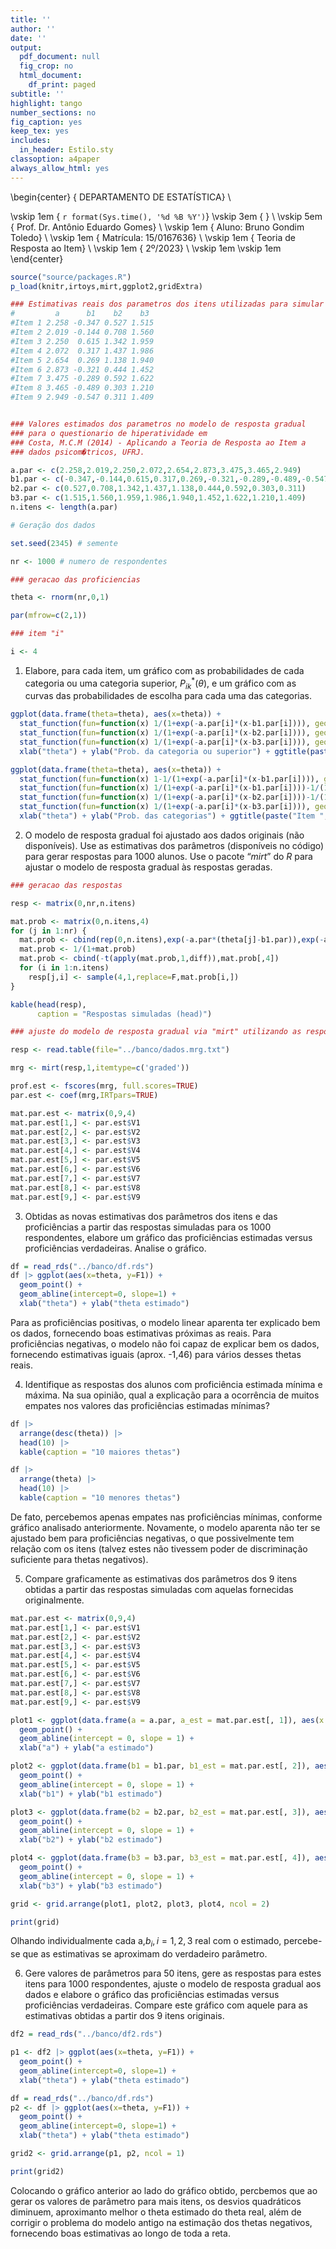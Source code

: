```yaml
---
title: ''
author: ''
date: ''
output:
  pdf_document: null
  fig_crop: no
  html_document:
    df_print: paged
subtitle: ''
highlight: tango
number_sections: no
fig_caption: yes
keep_tex: yes
includes:
  in_header: Estilo.sty
classoption: a4paper
always_allow_html: yes
---
```

  
  
\begin{center}
{\Large
  DEPARTAMENTO DE ESTATÍSTICA} \\
\vspace{0.5cm}
\begin{figure}[!t]
\centering
\includegraphics[width=9cm, keepaspectratio]{logo-UnB.eps}
\end{figure}
\vskip 1em
{\large
  `r format(Sys.time(), '%d %B %Y')`}
\vskip 3em
{\LARGE
  \textbf{Lista 5}} \\
\vskip 5em
{\Large
  Prof. Dr. Antônio Eduardo Gomes} \\
\vskip 1em
{\Large
  Aluno: Bruno Gondim Toledo} \\
\vskip 1em
{\Large
  Matrícula: 15/0167636} \\
\vskip 1em
{\Large
  Teoria de Resposta ao Item} \\
\vskip 1em
{\Large
  2º/2023} \\
\vskip 1em
\vskip 1em
\end{center}

\newpage

```r

source("source/packages.R")
p_load(knitr,irtoys,mirt,ggplot2,gridExtra)

### Estimativas reais dos parametros dos itens utilizadas para simular os dados
#         a      b1    b2    b3
#Item 1 2.258 -0.347 0.527 1.515
#Item 2 2.019 -0.144 0.708 1.560
#Item 3 2.250  0.615 1.342 1.959
#Item 4 2.072  0.317 1.437 1.986
#Item 5 2.654  0.269 1.138 1.940
#Item 6 2.873 -0.321 0.444 1.452
#Item 7 3.475 -0.289 0.592 1.622
#Item 8 3.465 -0.489 0.303 1.210
#Item 9 2.949 -0.547 0.311 1.409


### Valores estimados dos parametros no modelo de resposta gradual
### para o questionario de hiperatividade em 
### Costa, M.C.M (2014) - Aplicando a Teoria de Resposta ao Item a 
### dados psicom�tricos, UFRJ.

a.par <- c(2.258,2.019,2.250,2.072,2.654,2.873,3.475,3.465,2.949)
b1.par <- c(-0.347,-0.144,0.615,0.317,0.269,-0.321,-0.289,-0.489,-0.547)
b2.par <- c(0.527,0.708,1.342,1.437,1.138,0.444,0.592,0.303,0.311)
b3.par <- c(1.515,1.560,1.959,1.986,1.940,1.452,1.622,1.210,1.409)
n.itens <- length(a.par)

# Geração dos dados

set.seed(2345) # semente

nr <- 1000 # numero de respondentes

### geracao das proficiencias

theta <- rnorm(nr,0,1)

par(mfrow=c(2,1))

### item "i"

i <- 4

```

1) Elabore, para cada item, um gráfico com as probabilidades de cada categoria ou uma categoria superior, $P^*_{ik}(\theta)$, e um gráfico com as curvas das probabilidades de escolha para cada uma das categorias.

```r

ggplot(data.frame(theta=theta), aes(x=theta)) +
  stat_function(fun=function(x) 1/(1+exp(-a.par[i]*(x-b1.par[i]))), geom="line") +
  stat_function(fun=function(x) 1/(1+exp(-a.par[i]*(x-b2.par[i]))), geom="line") +
  stat_function(fun=function(x) 1/(1+exp(-a.par[i]*(x-b3.par[i]))), geom="line") +
  xlab("theta") + ylab("Prob. da categoria ou superior") + ggtitle(paste("Item ", i))

ggplot(data.frame(theta=theta), aes(x=theta)) +
  stat_function(fun=function(x) 1-1/(1+exp(-a.par[i]*(x-b1.par[i]))), geom="line") +
  stat_function(fun=function(x) 1/(1+exp(-a.par[i]*(x-b1.par[i])))-1/(1+exp(-a.par[i]*(x-b2.par[i]))), geom="line") +
  stat_function(fun=function(x) 1/(1+exp(-a.par[i]*(x-b2.par[i])))-1/(1+exp(-a.par[i]*(x-b3.par[i]))), geom="line") +
  stat_function(fun=function(x) 1/(1+exp(-a.par[i]*(x-b3.par[i]))), geom="line") +
  xlab("theta") + ylab("Prob. das categorias") + ggtitle(paste("Item ", i))

```

\newpage

2) O modelo de resposta gradual foi ajustado aos dados originais (não disponíveis). Use as estimativas dos parâmetros (disponíveis no código) para gerar respostas para 1000 alunos. Use o pacote "*mirt*" do *R* para ajustar o modelo de resposta gradual às respostas geradas.

```r

### geracao das respostas

resp <- matrix(0,nr,n.itens)

mat.prob <- matrix(0,n.itens,4)
for (j in 1:nr) {
  mat.prob <- cbind(rep(0,n.itens),exp(-a.par*(theta[j]-b1.par)),exp(-a.par*(theta[j]-b2.par)),exp(-a.par*(theta[j]-b3.par)))
  mat.prob <- 1/(1+mat.prob)
  mat.prob <- cbind(-t(apply(mat.prob,1,diff)),mat.prob[,4])
  for (i in 1:n.itens)
    resp[j,i] <- sample(4,1,replace=F,mat.prob[i,])
}

kable(head(resp),
      caption = "Respostas simuladas (head)")

```

```r

### ajuste do modelo de resposta gradual via "mirt" utilizando as respostas simuladas

resp <- read.table(file="../banco/dados.mrg.txt")

mrg <- mirt(resp,1,itemtype=c('graded'))

prof.est <- fscores(mrg, full.scores=TRUE)
par.est <- coef(mrg,IRTpars=TRUE)

mat.par.est <- matrix(0,9,4)
mat.par.est[1,] <- par.est$V1
mat.par.est[2,] <- par.est$V2
mat.par.est[3,] <- par.est$V3
mat.par.est[4,] <- par.est$V4
mat.par.est[5,] <- par.est$V5
mat.par.est[6,] <- par.est$V6
mat.par.est[7,] <- par.est$V7
mat.par.est[8,] <- par.est$V8
mat.par.est[9,] <- par.est$V9

```

\newpage

3) Obtidas as novas estimativas dos parâmetros dos itens e das proficiências a partir das respostas simuladas para os 1000 respondentes, elabore um gráfico das proficiências estimadas versus proficiências verdadeiras. Analise o gráfico.

```r
df = read_rds("../banco/df.rds")
df |> ggplot(aes(x=theta, y=F1)) +
  geom_point() +
  geom_abline(intercept=0, slope=1) +
  xlab("theta") + ylab("theta estimado")

```

Para as proficiências positivas, o modelo linear aparenta ter explicado bem os dados, fornecendo boas estimativas próximas as reais. Para proficiências negativas, o modelo não foi capaz de explicar bem os dados, fornecendo estimativas iguais (aprox. -1,46) para vários desses thetas reais. 

\newpage

4) Identifique as respostas dos alunos com proficiência estimada mínima e máxima. Na sua opinião, qual a explicação para a ocorrência de muitos empates nos valores das proficiências estimadas mínimas?

```r

df |>
  arrange(desc(theta)) |>
  head(10) |>
  kable(caption = "10 maiores thetas")

df |>
  arrange(theta) |>
  head(10) |>
  kable(caption = "10 menores thetas")

```

De fato, percebemos apenas empates nas proficiências mínimas, conforme gráfico analisado anteriormente. Novamente, o modelo aparenta não ter se ajustado bem para proficiências negativas, o que possivelmente tem relação com os itens (talvez estes não tivessem poder de discriminação suficiente para thetas negativos).

\newpage

5) Compare graficamente as estimativas dos parâmetros dos 9 itens obtidas a partir das respostas simuladas com aquelas fornecidas originalmente.

```r

mat.par.est <- matrix(0,9,4)
mat.par.est[1,] <- par.est$V1
mat.par.est[2,] <- par.est$V2
mat.par.est[3,] <- par.est$V3
mat.par.est[4,] <- par.est$V4
mat.par.est[5,] <- par.est$V5
mat.par.est[6,] <- par.est$V6
mat.par.est[7,] <- par.est$V7
mat.par.est[8,] <- par.est$V8
mat.par.est[9,] <- par.est$V9

plot1 <- ggplot(data.frame(a = a.par, a_est = mat.par.est[, 1]), aes(x = a, y = a_est)) +
  geom_point() +
  geom_abline(intercept = 0, slope = 1) +
  xlab("a") + ylab("a estimado")

plot2 <- ggplot(data.frame(b1 = b1.par, b1_est = mat.par.est[, 2]), aes(x = b1, y = b1_est)) +
  geom_point() +
  geom_abline(intercept = 0, slope = 1) +
  xlab("b1") + ylab("b1 estimado")

plot3 <- ggplot(data.frame(b2 = b2.par, b2_est = mat.par.est[, 3]), aes(x = b2, y = b2_est)) +
  geom_point() +
  geom_abline(intercept = 0, slope = 1) +
  xlab("b2") + ylab("b2 estimado")

plot4 <- ggplot(data.frame(b3 = b3.par, b3_est = mat.par.est[, 4]), aes(x = b3, y = b3_est)) +
  geom_point() +
  geom_abline(intercept = 0, slope = 1) +
  xlab("b3") + ylab("b3 estimado")

grid <- grid.arrange(plot1, plot2, plot3, plot4, ncol = 2)

print(grid)

```

Olhando individualmente cada a,$b_i,i=1,2,3$ real com o estimado, percebe-se que as estimativas se aproximam do verdadeiro parâmetro.

\newpage

6) Gere valores de parâmetros para 50 itens, gere as respostas para estes itens para 1000 respondentes, ajuste o modelo de resposta gradual aos dados e elabore o gráfico das proficiências estimadas versus proficiências verdadeiras. Compare este gráfico com aquele para as estimativas obtidas a partir dos 9 itens originais.

```r

df2 = read_rds("../banco/df2.rds")

p1 <- df2 |> ggplot(aes(x=theta, y=F1)) +
  geom_point() +
  geom_abline(intercept=0, slope=1) +
  xlab("theta") + ylab("theta estimado")

df = read_rds("../banco/df.rds")
p2 <- df |> ggplot(aes(x=theta, y=F1)) +
  geom_point() +
  geom_abline(intercept=0, slope=1) +
  xlab("theta") + ylab("theta estimado")

grid2 <- grid.arrange(p1, p2, ncol = 1)

print(grid2)

```

Colocando o gráfico anterior ao lado do gráfico obtido, percbemos que ao gerar os valores de parâmetro para mais itens, os desvios quadráticos diminuem, aproximanto melhor o theta estimado do theta real, além de corrigir o problema do modelo antigo na estimação dos thetas negativos, fornecendo boas estimativas ao longo de toda a reta.
